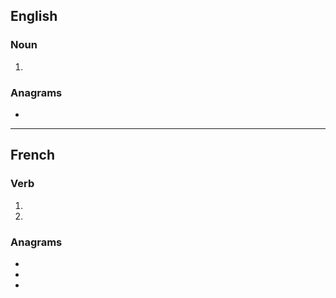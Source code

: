 {{also|tonnés}}
==English==

===Noun===
{{head|en|noun plural form}}

# {{plural of|tonne|lang=en}}

===Anagrams===
* {{anagrams|en|nonets|senton|sonnet|stonen|tennos|tenons|tenson}}

----

==French==

===Verb===
{{fr-verb-form}}

# {{inflection of|tonner||2|s|pres|indc|lang=fr}}
# {{inflection of|tonner||2|s|pres|subj|lang=fr}}

===Anagrams===
* {{l|fr|entons}}
* {{l|fr|sonnet}}
* {{l|fr|tenons}}